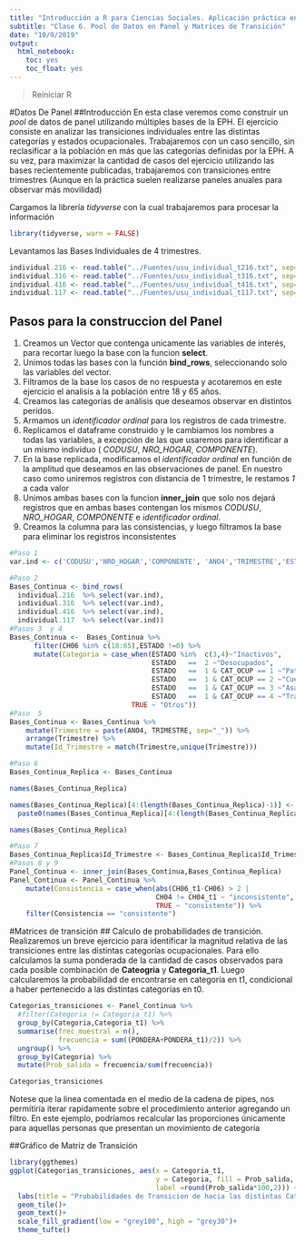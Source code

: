 ```yaml
---
title: "Introducción a R para Ciencias Sociales. Aplicación práctica en la EPH"
subtitle: "Clase 6. Pool de Datos en Panel y Matrices de Transición"
date: "10/9/2019"
output:
  html_notebook:
    toc: yes
    toc_float: yes
---
```

     
>Reiniciar R

#Datos De Panel 
##Introducción
En esta clase veremos como construir un _pool_ de datos de panel utilizando múltiples bases de la EPH. El ejercicio consiste en analizar las transiciones individuales entre las distintas categorías y estados ocupacionales.
Trabajaremos con un caso sencillo, sin reclasificar a la población en más que las categorías definidas por la EPH. A su vez, para maximizar la cantidad de casos del ejercicio utilizando las bases recientemente publicadas, trabajaremos con transiciones entre trimestres (Aunque en la práctica suelen realizarse paneles anuales para observar más movilidad)
 
Cargamos la librería _tidyverse_ con la cual trabajaremos para procesar la información

```r
library(tidyverse, warn = FALSE)
```

Levantamos las Bases Individuales de 4 trimestres.       

```r
individual.216 <- read.table("../Fuentes/usu_individual_t216.txt", sep=";", dec=",", header = TRUE, fill = TRUE)
individual.316 <- read.table("../Fuentes/usu_individual_t316.txt", sep=";", dec=",", header = TRUE, fill = TRUE)
individual.416 <- read.table("../Fuentes/usu_individual_t416.txt", sep=";", dec=",", header = TRUE, fill = TRUE)
individual.117 <- read.table("../Fuentes/usu_individual_t117.txt", sep=";", dec=",", header = TRUE, fill = TRUE)
```

## Pasos para la construccion del Panel
1. Creamos un Vector que contenga unicamente las variables de interés, para recortar luego la base con la funcion __select__.      
2. Unimos todas las bases con la función __bind_rows__, seleccionando solo las variables del vector.
3. Filtramos de la base los casos de no respuesta y acotaremos en este ejercicio el analisis a la población entre 18 y 65 años.  
4. Creamos las categorías de análisis que deseamos observar en distintos perídos.
5. Armamos un _identificador ordinal_ para los registros de cada trimestre.
6. Replicamos el dataframe construido y le cambiamos los nombres a todas las variables, a excepción de las que usaremos para identificar a un mismo individuo ( _CODUSU_, _NRO_HOGAR_, _COMPONENTE_).
7. En la base replicada, modificamos el _identificador ordinal_ en función de la amplitud que deseamos en las observaciones de panel. En nuestro caso como uniremos registros con distancia de 1 trimestre, le restamos _1_ a cada valor
8. Unimos ambas bases con la funcion __inner_join__ que solo nos dejará registros que en ambas bases contengan los mismos _CODUSU_, _NRO_HOGAR_, _COMPONENTE_ e _identificador ordinal_.
9. Creamos la columna para las consistencias, y luego filtramos la base para eliminar los registros inconsistentes
```r
#Paso 1
var.ind <- c('CODUSU','NRO_HOGAR','COMPONENTE', 'ANO4','TRIMESTRE','ESTADO','CAT_OCUP','PONDERA', 'CH04', 'CH06','P21','PP3E_TOT')

#Paso 2  
Bases_Continua <- bind_rows(
  individual.216  %>% select(var.ind),
  individual.316  %>% select(var.ind),
  individual.416  %>% select(var.ind),
  individual.117  %>% select(var.ind))
#Pasos 3  y 4
Bases_Continua <-  Bases_Continua %>% 
      filter(CH06 %in% c(18:65),ESTADO !=0) %>% 
      mutate(Categoria = case_when(ESTADO %in%  c(3,4)~"Inactivos",
                                   ESTADO   ==  2 ~"Desocupados",
                                   ESTADO   ==  1 & CAT_OCUP == 1 ~"Patrones",
                                   ESTADO   ==  1 & CAT_OCUP == 2 ~"Cuenta Propistas",
                                   ESTADO   ==  1 & CAT_OCUP == 3 ~"Asalariados",
                                   ESTADO   ==  1 & CAT_OCUP == 4 ~"Trabajador familiar s/r",
                              TRUE ~ "Otros"))
#Paso  5
Bases_Continua <- Bases_Continua %>% 
    mutate(Trimestre = paste(ANO4, TRIMESTRE, sep="_")) %>% 
    arrange(Trimestre) %>% 
    mutate(Id_Trimestre = match(Trimestre,unique(Trimestre)))

#Paso 6
Bases_Continua_Replica <- Bases_Continua

names(Bases_Continua_Replica)

names(Bases_Continua_Replica)[4:(length(Bases_Continua_Replica)-1)] <- 
  paste0(names(Bases_Continua_Replica)[4:(length(Bases_Continua_Replica)-1)],"_t1")

names(Bases_Continua_Replica)

#Paso 7
Bases_Continua_Replica$Id_Trimestre <- Bases_Continua_Replica$Id_Trimestre - 1
#Pasos 8 y 9
Panel_Continua <- inner_join(Bases_Continua,Bases_Continua_Replica)
Panel_Continua <- Panel_Continua %>% 
    mutate(Consistencia = case_when(abs(CH06_t1-CH06) > 2 |
                                    CH04 != CH04_t1 ~ "inconsistente",
                                    TRUE ~ "consistente")) %>% 
    filter(Consistencia == "consistente")
```

#Matrices de transición
## Calculo de probabilidades de transición. 
Realizaremos un breve ejercicio para identificar la magnitud relativa de las transiciones entre las distintas categorías ocupacionales. Para ello calculamos la suma ponderada de la cantidad de casos observados para cada posible combinación de __Cateogria__ y __Categoria_t1__. Luego calcularemos la probabilidad de encontrarse en categoría en t1, condicional a haber pertenecido a las distintas categorías en t0.  


```r
Categorias_transiciones <- Panel_Continua %>% 
  #filter(Categoria != Categoria_t1) %>% 
  group_by(Categoria,Categoria_t1) %>% 
  summarise(frec_muestral = n(),
            frecuencia = sum((PONDERA+PONDERA_t1)/2)) %>% 
  ungroup() %>% 
  group_by(Categoria) %>% 
  mutate(Prob_salida = frecuencia/sum(frecuencia))

Categorias_transiciones
```
Notese que la linea comentada en el medio de la cadena de pipes, nos permitiría iterar rapidamente sobre el procedimiento anterior agregando un filtro. En este ejemplo, podríamos recalcular las proporciones únicamente para aquellas personas que presentan un movimiento de categoría

##Gráfico de Matriz de Transición

```r
library(ggthemes)
ggplot(Categorias_transiciones, aes(x = Categoria_t1, 
                                    y = Categoria, fill = Prob_salida,
                                    label =round(Prob_salida*100,2))) +
  labs(title = "Probabilidades de Transicion de hacia las distintas Categorías")+
  geom_tile()+
  geom_text()+
  scale_fill_gradient(low = "grey100", high = "grey30")+
  theme_tufte()
```
